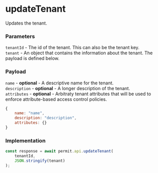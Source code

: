 # updateTenant

Updates the tenant.

### Parameters

`tenantId` - The id of the tenant. This can also be the tenant key.<br/>
`tenant` - An object that contains the information about the tenant. The payload is defined below.<br/>

### Payload

`name` - **optional** - A descriptive name for the tenant.<br/>
`description` - **optional** - A longer description of the tenant.<br/>
`attributes` - **optional** - Arbitraty tenant attributes that will be used to enforce attribute-based access control policies.<br/>

```js
{
	name: "name",
	description: "description",
	attributes: {}
}
```

### Implementation

```js
const response = await permit.api.updateTenant(
	tenantId,
	JSON.stringify(tenant)
);
```
